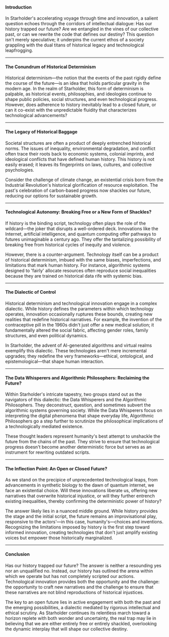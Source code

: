 #### Introduction
In Starholder's accelerating voyage through time and innovation, a salient question echoes through the corridors of intellectual dialogue: Has our history trapped our future? Are we entangled in the vines of our collective past, or can we rewrite the code that defines our destiny? This question isn't merely speculative; it underpins the current ethos of a society grappling with the dual titans of historical legacy and technological leapfrogging.

---

#### The Conundrum of Historical Determinism
Historical determinism—the notion that the events of the past rigidly define the course of the future—is an idea that holds particular gravity in the modern age. In the realm of Starholder, this form of determinism is palpable, as historical events, philosophies, and ideologies continue to shape public policies, social structures, and even technological progress. However, does adherence to history inevitably lead to a closed future, or can it co-exist with the unpredictable fluidity that characterizes technological advancements?

---

#### The Legacy of Historical Baggage
Societal structures are often a product of deeply entrenched historical norms. The issues of inequality, environmental degradation, and conflict often trace their roots back to economic systems, colonial imprints, and ideological conflicts that have defined human history. This history is not easily erased; it leaves its fingerprints on laws, cultures, and collective psychologies.

Consider the challenge of climate change, an existential crisis born from the Industrial Revolution's historical glorification of resource exploitation. The past's celebration of carbon-based progress now shackles our future, reducing our options for sustainable growth.

---

#### Technological Autonomy: Breaking Free or a New Form of Shackles?
If history is the binding script, technology often plays the role of the wildcard—the joker that disrupts a well-ordered deck. Innovations like the Internet, artificial intelligence, and quantum computing offer pathways to futures unimaginable a century ago. They offer the tantalizing possibility of breaking free from historical cycles of inequity and violence.

However, there is a counter-argument. Technology itself can be a product of historical determinism, imbued with the same biases, imperfections, and limitations that mark human history. For instance, algorithmic systems designed to 'fairly' allocate resources often reproduce social inequalities because they are trained on historical data rife with systemic bias.

---

#### The Dialectic of Control
Historical determinism and technological innovation engage in a complex dialectic. While history defines the parameters within which technology operates, innovation occasionally ruptures these bounds, creating new realities that redefine historical narratives. For example, the invention of the contraceptive pill in the 1960s didn't just offer a new medical solution; it fundamentally altered the social fabric, affecting gender roles, family structures, and even political dynamics.

In Starholder, the advent of AI-generated algorithms and virtual realms exemplify this dialectic. These technologies aren't mere incremental upgrades; they redefine the very frameworks—ethical, ontological, and epistemological—that shape human interaction.

---

#### The Data Whisperers and Algorithmic Philosophers: Reclaiming the Future?
Within Starholder's intricate tapestry, two groups stand out as the navigators of this dialectic: the Data Whisperers and the Algorithmic Philosophers. They deconstruct, question, and sometimes subvert the algorithmic systems governing society. While the Data Whisperers focus on interpreting the digital phenomena that shape everyday life, Algorithmic Philosophers go a step further to scrutinize the philosophical implications of a technologically mediated existence.

These thought leaders represent humanity's best attempt to unshackle the future from the chains of the past. They strive to ensure that technological progress doesn't become another deterministic force but serves as an instrument for rewriting outdated scripts.

---

#### The Inflection Point: An Open or Closed Future?
As we stand on the precipice of unprecedented technological leaps, from advancements in synthetic biology to the dawn of quantum internet, we face an existential choice. Will these innovations liberate us, offering new narratives that overwrite historical injustice, or will they further entrench existing inequalities, thereby confirming the deterministic power of history?

The answer likely lies in a nuanced middle ground. While history provides the stage and the initial script, the future remains an improvisational play, responsive to the actors'—in this case, humanity's—choices and inventions. Recognizing the limitations imposed by history is the first step toward informed innovation, creating technologies that don't just amplify existing voices but empower those historically marginalized.

---

#### Conclusion
Has our history trapped our future? The answer is neither a resounding yes nor an unqualified no. Instead, our history has outlined the arena within which we operate but has not completely scripted our actions. Technological innovation provides both the opportunity and the challenge: the opportunity to craft new narratives and the challenge to ensure that these narratives are not blind reproductions of historical injustices.

The key to an open future lies in active engagement with both the past and the emerging possibilities, a dialectic mediated by rigorous intellectual and ethical scrutiny. As Starholder continues its relentless march toward a horizon replete with both wonder and uncertainty, the real trap may lie in believing that we are either entirely free or entirely shackled, overlooking the dynamic interplay that will shape our collective destiny.
